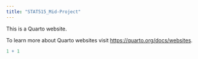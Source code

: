 ```yaml
---
title: "STAT515_Mid-Project"
---
```


This is a Quarto website.

To learn more about Quarto websites visit <https://quarto.org/docs/websites>.

```r
1 + 1
```

